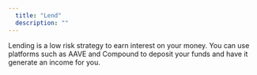 ```yaml
---
  title: "Lend"
  description: ""
---
```


Lending is a low risk strategy to earn interest on your money. You can use platforms such as AAVE and Compound to deposit your funds and have it generate an income for you.

